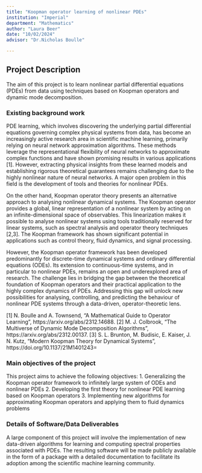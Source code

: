 ```yaml
---
title: "Koopman operator learning of nonlinear PDEs"
institution: "Imperial"
department: "Mathematics"
author: "Laura Beer"
date: "10/02/2024"
advisor: "Dr.Nicholas Boulle"

---
```

## Project Description

 The aim of this project is to learn nonlinear partial differential equations (PDEs) from data using techniques based on Koopman operators and dynamic mode decomposition.

### Existing background work

PDE learning, which involves discovering the underlying partial differential equations governing complex physical systems from data, has become an increasingly active research area in scientific machine learning, primarily relying on neural network approximation algorithms. These methods leverage the representational flexibility of neural networks to approximate complex functions and have shown promising results in various applications [1]. However, extracting physical insights from these learned models and establishing rigorous theoretical guarantees remains challenging due to the highly nonlinear nature of neural networks. A major open problem in this field is the development of tools and theories for nonlinear PDEs. 

On the other hand, Koopman operator theory presents an alternative approach to analysing nonlinear dynamical systems. The Koopman operator provides a global, linear representation of a nonlinear system by acting on an infinite-dimensional space of observables. This linearization makes it possible to analyse nonlinear systems using tools traditionally reserved for linear systems, such as spectral analysis and operator theory techniques [2,3]. The Koopman framework has shown significant potential in applications such as control theory, fluid dynamics, and signal processing.

However, the Koopman operator framework has been developed predominantly for discrete-time dynamical systems and ordinary differential equations (ODEs). Its extension to continuous-time systems, and in particular to nonlinear PDEs, remains an open and underexplored area of research. The challenge lies in bridging the gap between the theoretical foundation of Koopman operators and their practical application to the highly complex dynamics of PDEs. Addressing this gap will unlock new possibilities for analysing, controlling, and predicting the behaviour of nonlinear PDE systems through a data-driven, operator-theoretic lens.

[1] N. Boulle and A. Townsend, "A Mathematical Guide to Operator Learning", https://arxiv.org/abs/2312.14688.
[2] M. J. Colbrook, "The Multiverse of Dynamic Mode Decomposition Algorithms", https://arxiv.org/abs/2312.00137.
[3] S. L. Brunton, M. Budisic, E. Kaiser, J. N. Kutz, "Modern Koopman Theory for Dynamical Systems", https://doi.org/10.1137/21M1401243=

### Main objectives of the project

This project aims to achieve the following objectives:
1. Generalizing the Koopman operator framework to infinitely large system of ODEs and nonlinear PDEs
2. Developing the first theory for nonlinear PDE learning based on Koopman operators
3. Implementing new algorithms for approximating Koopman operators and applying them to fluid dynamics problems

### Details of Software/Data Deliverables

A large component of this project will involve the implementation of new data-driven algorithms for learning and computing spectral properties associated with PDEs. The resulting software will be made publicly available in the form of a package with a detailed documentation to facilitate its adoption among the scientific machine learning community.
